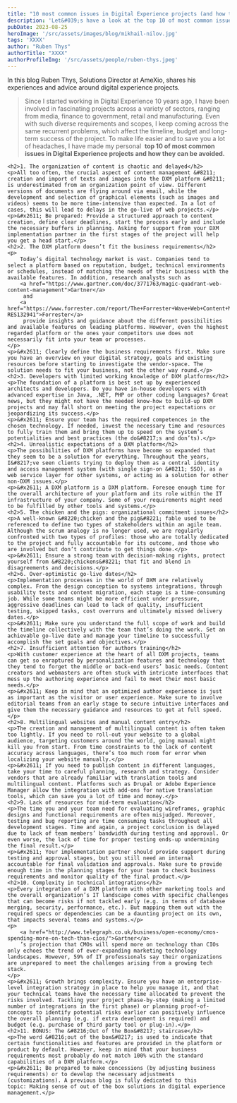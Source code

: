 ```yaml
---
title: "10 most common issues in Digital Experience projects (and how to avoid them)"
description: 'Let&#039;s have a look at the top 10 of most common issues in Digital Experience projects and how you can make sure to avoid them'
pubDate: 2023-08-25
heroImage: '/src/assets/images/blog/mikhail-nilov.jpg'
tags: 'XXXX'
author: "Ruben Thys"
authorTitle: "XXXX"
authorProfileImg: '/src/assets/people/ruben-thys.jpeg'
---
```


<LayoutSection backgroundColor="dark">
        <p>In this blog Ruben Thys, Solutions Director at AmeXio, shares his experiences and advice around digital experience projects.</p>
</LayoutSection>

<LayoutSection>
    <blockquote>
            Since I started working in Digital Experience 10 years ago, I have been involved in fascinating projects across a variety of sectors, ranging from media, finance to government, retail and manufacturing. Even with such diverse requirements and scopes, I keep coming across the same recurrent problems, which affect the timeline, budget and long-term success of the project. To make life easier and to save you a lot of headaches, I have made my personal 
            <strong>top 10 of most common issues in Digital Experience projects and how they can be avoided.</strong>
    </blockquote>

    <h2>1. The organization of content is chaotic and delayed</h2>
    <p>All too often, the crucial aspect of content management &#8211; creation and import of texts and images into the DXM platform &#8211; is underestimated from an organization point of view. Different versions of documents are flying around via email, while the development and selection of graphical elements (such as images and videos) seems to be more time-intensive than expected. In a lot of cases, this will lead to delays in the go-live of web projects.</p>
    <p>&#x2611; Be prepared: Provide a structured approach to content creation, define clear deadlines, start the process early and include the necessary buffers in planning. Asking for support from your DXM implementation partner in the first stages of the project will help you get a head start.</p>
    <h2>2. The DXM platform doesn’t fit the business requirements</h2>
    <p>
        Today’s digital technology market is vast. Companies tend to select a platform based on reputation, budget, technical environments or schedules, instead of matching the needs of their business with the available features. In addition, research analysts such as 
        <a href="https://www.gartner.com/doc/3771763/magic-quadrant-web-content-management">Gartner</a>
         and 
        <a href="https://www.forrester.com/report/The+Forrester+Wave+Web+Content+Management+Systems+Q1+2017/-/E-RES132941">Forrester</a>
         provide insights and guidance about the different possibilities and available features on leading platforms. However, even the highest regarded platform or the ones your competitors use does not necessarily fit into your team or processes.
    </p>
    <p>&#x2611; Clearly define the business requirements first. Make sure you have an overview on your digital strategy, goals and existing resources before starting to investigate the vendor-space. The solution needs to fit your business, not the other way round.</p>
    <h2>3. Developers with limited working knowledge of DXM platforms</h2>
    <p>The foundation of a platform is best set up by experienced architects and developers. Do you have in-house developers with advanced expertise in Java, .NET, PHP or other coding languages? Great news, but they might not have the needed know-how to build-up DXM projects and may fall short on meeting the project expectations or jeopardizing its success.</p>
    <p>&#x2611; Ensure your team has the required competences in the chosen technology. If needed, invest the necessary time and resources to fully train them and bring them up to speed on the system’s potentialities and best practices (the do&#8217;s and don’ts).</p>
    <h2>4. Unrealistic expectations of a DXM platform</h2>
    <p>The possibilities of DXM platforms have become so expanded that they seem to be a solution for everything. Throughout the years, I&#8217;ve seen clients trying to deploy them as a central identity and access management system (with single sign-on &#8211; SSO), as a web service layer for other systems, or acting as a solution for other non-DXM issues.</p>
    <p>&#x2611; A DXM platform is a DXM platform. Foresee enough time for the overall architecture of your platform and its role within the IT infrastructure of your company. Some of your requirements might need to be fulfilled by other tools and systems.</p>
    <h2>5. The chicken and the pigs: organizational commitment issues</h2>
    <p>A well-known &#8220;chicken and the pig&#8221; fable used to be referenced to define two types of stakeholders within an agile team. Although the scrum analogy is no longer used, we are regularly confronted with two types of profiles: those who are totally dedicated to the project and fully accountable for its outcome, and those who are involved but don’t contribute to get things done.</p>
    <p>&#x2611; Ensure a strong team with decision-making rights, protect yourself from &#8220;chickens&#8221; that fit and blend in disagreements and decisions.</p>
    <h2>6. Over-optimistic go-live dates</h2>
    <p>Implementation processes in the world of DXM are relatively complex. From the design conception to systems integrations, through usability tests and content migration, each stage is a time-consuming job. While some teams might be more efficient under pressure, aggressive deadlines can lead to lack of quality, insufficient testing, skipped tasks, cost overruns and ultimately missed delivery dates.</p>
    <p>&#x2611; Make sure you understand the full scope of work and build the timeline collectively with the team that’s doing the work. Set an achievable go-live date and manage your timeline to successfully accomplish the set goals and objectives.</p>
    <h2>7. Insufficient attention for authors training</h2>
    <p>With customer experience at the heart of all DXM projects, teams can get so enraptured by personalization features and technology that they tend to forget the middle or back-end users’ basic needs. Content creators and webmasters are often stuck with intricate interfaces that mess up the authoring experience and fail to meet their most basic needs.</p>
    <p>&#x2611; Keep in mind that an optimized author experience is just as important as the visitor or user experience. Make sure to involve editorial teams from an early stage to secure intuitive interfaces and give them the necessary guidance and resources to get at full speed.</p>
    <h2>8. Multilingual websites and manual content entry</h2>
    <p>The creation and management of multilingual content is often taken too lightly. If you need to roll-out your website to a global audience, targeting customers around the world, going manual might kill you from start. From time constraints to the lack of content accuracy across languages, there’s too much room for error when localizing your website manually.</p>
    <p>&#x2611; If you need to publish content in different languages, take your time to careful planning, research and strategy. Consider vendors that are already familiar with translation tools and multilingual content. Platforms such as Drupal or Adobe Experience Manager allow the integration with add-ons for native translation tools, which can save you a lot of time and money.</p>
    <h2>9. Lack of resources for mid-term evaluation</h2>
    <p>The time you and your team need for evaluating wireframes, graphic designs and functional requirements are often misjudged. Moreover, testing and bug reporting are time consuming tasks throughout all development stages. Time and again, a project conclusion is delayed due to lack of team members’ bandwidth during testing and approval. Or even worse, the lack of time for proper testing ends-up undermining the final result.</p>
    <p>&#x2611; Your implementation partner should provide support during testing and approval stages, but you still need an internal accountable for final validation and approvals. Make sure to provide enough time in the planning stages for your team to check business requirements and monitor quality of the final product.</p>
    <h2>10. Complexity in technical integrations</h2>
    <p>Every integration of a DXM platform with other marketing tools and the overall organization’s IT landscape comes with specific challenges that can become risks if not tackled early (e.g. in terms of database merging, security, performance, etc.). But mapping them out with the required specs or dependencies can be a daunting project on its own, that impacts several teams and systems.</p>
    <p>
        <a href="http://www.telegraph.co.uk/business/open-economy/cmos-spending-more-on-tech-than-cios/">Gartner</a>
        ’s projection that CMOs will spend more on technology than CIOs only echoes the trend of ever-expanding marketing technology landscapes. However, 59% of IT professionals say their organizations are unprepared to meet the challenges arising from a growing tech stack.
    </p>
    <p>&#x2611; Growth brings complexity. Ensure you have an enterprise-level integration strategy in place to help you manage it, and that your technical teams have the necessary time allocated to prevent the risks involved. Tackling your project phase-by-step (making a limited number of integrations in the first phase) or planning proof-of-concepts to identify potential risks earlier can positively influence the overall planning (e.g. if extra development is required) and budget (e.g. purchase of third party tool or plug-in).</p>
    <h2>11. BONUS: The &#8216;Out of the Box&#8217; staircase</h2>
    <p>The word &#8216;out of the box&#8217; is used to indicate that certain functionalities and features are provided in the platform or product by default. However, keep in mind that your business requirements most probably do not match 100% with the standard capabilities of a DXM platform.</p>
    <p>&#x2611; Be prepared to make concessions (by adjusting business requirements) or to develop the necessary adjustments (customizations). A previous blog is fully dedicated to this topic: Making sense of out of the box solutions in digital experience management.</p>
</LayoutSection>